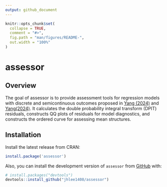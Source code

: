 ```yaml
---
output: github_document
---
```


<!-- README.md is generated from README.Rmd. Please edit that file -->

```r
knitr::opts_chunk$set(
  collapse = TRUE,
  comment = "#>",
  fig.path = "man/figures/README-",
  out.width = "100%"
)
```


# assessor


## Overview
The goal of assessor is to provide assessment tools for regression models with discrete and semicontinuous outcomes proposed in [Yang (2024)](https://arxiv.org/pdf/2308.15596.pdf) and [Yang(2024)](https://arxiv.org/pdf/2401.06347.pdf). It calculates the double probability integral transform (DPIT) residuals, constructs QQ plots of residuals for model diagnostics, and constructs the ordered curve for assessing mean structures.


## Installation
Install the latest release from CRAN:
``` r
install.package('assessor')
```

Also, you can install the development version of `assessor` from [GitHub](https://github.com/jhlee1408/assessor) 
with:

``` r
# install.packages("devtools")
devtools::install_github("jhlee1408/assessor")
```
